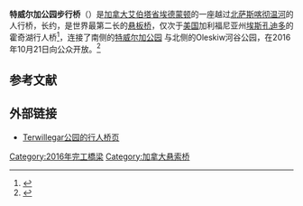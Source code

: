 '''特威尔加公园步行桥'''（{{lang-en|Terwillegar Park Footbridge}}）是[[加拿大|加拿大]][[艾伯塔|艾伯塔省]][[埃德蒙顿|埃德蒙顿]]的一座越过[[北萨斯喀彻温河|北萨斯喀彻温河]]的人行桥，长约{{Convert|262|m|ft|abbr=no}}，是世界最第二长的[[悬板桥|悬板桥]]，仅次于[[美国|美国]]加利福尼亚州[[埃斯孔迪多_(加利福尼亞州)|埃斯孔迪多]]的霍奇湖行人桥<ref>{{Cite web|url=http://edmontonjournal.com/news/local-news/edmonton-footbridge-nearing-completion-part-of-a-rare-breed|title=Edmonton footbridge nearing completion part of a rare breed|accessdate=October 21, 2016|date=April 15, 2016|last=Mah|first=Bill|work=Edmonton Journal|publisher=Postmedia Network|archive-date=2020-11-08|archive-url=https://web.archive.org/web/20201108123346/https://edmontonjournal.com/news/local-news/edmonton-footbridge-nearing-completion-part-of-a-rare-breed|dead-url=no}}</ref>，连接了南侧的[[特威尔加公园|特威尔加公园]] 与北侧的Oleskiw河谷公园，在2016年10月21日向公众开放。<ref name="CBC">{{Cite web|url=http://www.cbc.ca/news/canada/edmonton/fantastic-terwillegar-footbridge-opens-in-river-valley-1.3816255|title='Fantastic' Terwillegar footbridge opens in river valley|accessdate=October 21, 2016|date=October 21, 2016|publisher=CBC News|archive-date=2021-02-19|archive-url=https://web.archive.org/web/20210219095928/https://www.cbc.ca/news/canada/edmonton/fantastic-terwillegar-footbridge-opens-in-river-valley-1.3816255|dead-url=no}}</ref>

== 参考文献 ==
{{Reflist}}

== 外部链接 ==
* [https://www.edmonton.ca/projects_plans/parks_recreation/terwillegar-park-footbridge.aspx Terwillegar公园的行人桥页] {{Wayback|url=https://www.edmonton.ca/projects_plans/parks_recreation/terwillegar-park-footbridge.aspx |date=20201113082530 }}
[[Category:2016年完工橋梁|Category:2016年完工橋梁]]
[[Category:加拿大悬索桥|Category:加拿大悬索桥]]